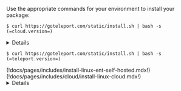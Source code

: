 Use the appropriate commands for your environment to install your package:

<Tabs dropdownView dropdownCaption="Teleport Edition">
  <TabItem label="Teleport Team" scope="team">

  ```code
  $ curl https://goteleport.com/static/install.sh | bash -s (=cloud.version=)
  ```

  <Details title="Is my Teleport instance compatible with Teleport Team?">

  Before installing a `teleport` binary with a version besides
  v(=cloud.major_version=), read our compatibility rules to ensure that the
  binary is compatible with Teleport Cloud.

  (!docs/pages/includes/compatibility.mdx!)

  </Details>

  </TabItem>
  <TabItem label="Open Source" scope="oss">

  ```code
  $ curl https://goteleport.com/static/install.sh | bash -s (=teleport.version=)
  ```

  </TabItem>
  <TabItem label="Enterprise" scope="enterprise">
  (!docs/pages/includes/install-linux-ent-self-hosted.mdx!)
  </TabItem>
  <TabItem label="Enterprise Cloud" scope="cloud">
  (!docs/pages/includes/cloud/install-linux-cloud.mdx!)
  <Details title="Is my Teleport instance compatible with Teleport Enterprise Cloud?">

  Before installing a `teleport` binary with a version besides v(=cloud.major_version=),
  read our compatibility rules to ensure that the binary is compatible with
  Teleport Enterprise Cloud.

  (!docs/pages/includes/compatibility.mdx!)

  </Details>
  </TabItem>
</Tabs>
